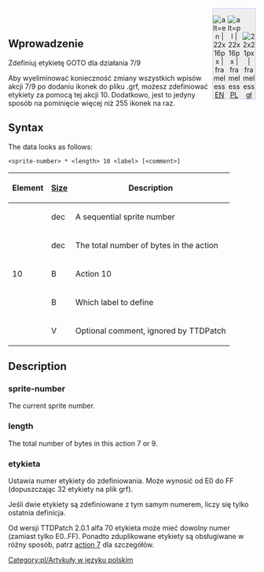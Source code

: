 <div style="float: right; border: 1px solid #c7c8fe; background-color: #EEE; padding:0px;">
<div style="display:inline-block; height: 3em; width: 26px; text-align:center;">
<!-- === Link do strony oryginalnej =========== -->
[[File:en/Flag.png|link=http://newgrf-specs.tt-wiki.net/wiki/Action10 | alt=en | 22x16px | frameless]]<br/>
[http://newgrf-specs.tt-wiki.net/wiki/Action10 EN]
</div>
<!-- === Link do strony Polskiej =========== -->
<div style="display:inline-block; height: 3em; width: 26px; text-align:center;">[[File:pl/Flag.png|link=User:{{PAGENAME}}<!--/Pl--> | alt=pl | 22x16px | frameless]]<br/>
[[User:{{PAGENAME}}<!--/Pl-->|PL]] </div>
<!-- === Link do strony głównej =========== -->
<div style="display:inline-block; height: 3em; width: 26px; text-align:center;">
[[File:en/Openttd.ico.png|link=pl/Main Page| 22x21px | frameless]]<br/>[[pl/Main Page|gł]] </div> </div>
[[Category:pl/Artykuły w języku polskim]]
{{en/-}}<br>{{en/Ambox| text = w trakcie edycji.}}

==Wprowadzenie==
{{en/Ottdp|0.6|2.5|ttdprev=2.0.1 alpha 49}}
Zdefiniuj etykietę GOTO dla działania 7/9

Aby wyeliminować konieczność zmiany wszystkich wpisów akcji 7/9 po dodaniu ikonek do pliku .grf, możesz zdefiniować etykiety za pomocą tej akcji 10. Dodatkowo, jest to jedyny sposób na pominięcie więcej niż 255 ikonek na raz.

== Syntax ==

The data looks as follows:

<pre><sprite-number> * <length> 10 <label> [<comment>]</pre>

{|
!Element  !![[en/GRFActionsDetailed|Size]] !! Description
|-
|<sprite-number> ||dec ||A sequential sprite number
|-
|<length> ||dec ||The total number of bytes in the action
|-
|10 ||B ||Action 10
|-
|<label> ||B ||Which label to define
|-
|<comment> || V ||Optional comment, ignored by TTDPatch
|}

== Description ==

=== sprite-number ===

The current sprite number.

=== length ===

The total number of bytes in this action 7 or 9.

=== etykieta ===

Ustawia numer etykiety do zdefiniowania. Może wynosić od E0 do FF (dopuszczając 32 etykiety na plik grf).

Jeśli dwie etykiety są zdefiniowane z tym samym numerem, liczy się tylko ostatnia definicja.

{{en/Ottdp|0.6|2.5|ttdprev=2.0.1 alpha 70}}
Od wersji TTDPatch 2.0.1 alfa 70 etykieta może mieć dowolny numer (zamiast tylko E0..FF). Ponadto zduplikowane etykiety są obsługiwane w różny sposób, patrz [[en/Action7#num-sprites|action 7]] dla szczegółów.